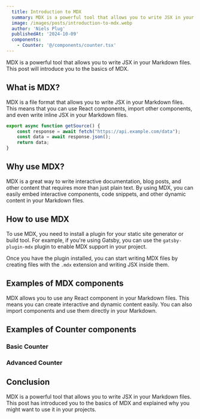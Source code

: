 ```yaml
---
  title: Introduction to MDX
  summary: MDX is a powerful tool that allows you to write JSX in your Markdown files. This post will introduce you to the basics of MDX.
  image: /images/posts/introduction-to-mdx.webp
  author: 'Niels Plug'
  publishedAt: '2024-10-09'
  components:
    - Counter: '@/components/counter.tsx'
---
```


MDX is a powerful tool that allows you to write JSX in your Markdown files. This post will introduce you to the basics of MDX.

## What is MDX?

MDX is a file format that allows you to write JSX in your Markdown files.
This means that you can use React components, import other components,
and even write inline JSX in your Markdown files.

```js
export async function getSource() {
	const response = await fetch("https://api.example.com/data");
	const data = await response.json();
	return data;
}
```

## Why use MDX?

MDX is a great way to write interactive documentation, blog posts, and other
content that requires more than just plain text. By using MDX, you can easily
embed interactive components, code snippets, and other dynamic content in your
Markdown files.

## How to use MDX

To use MDX, you need to install a plugin for your static site generator or build
tool. For example, if you're using Gatsby, you can use the `gatsby-plugin-mdx`
plugin to enable MDX support in your project.

Once you have the plugin installed, you can start writing MDX files by creating
files with the `.mdx` extension and writing JSX inside them.

## Examples of MDX components

MDX allows you to use any React component in your Markdown files.
This means you can create interactive and dynamic content easily.
You can also import components and use them directly in your Markdown.

## Examples of Counter components

<Counter />

### Basic Counter

<Counter initialCount={0} />

### Advanced Counter

<Counter initialCount={10} step={2} />

## Conclusion

MDX is a powerful tool that allows you to write JSX in your Markdown files. This
post has introduced you to the basics of MDX and explained why you might want to
use it in your projects.
